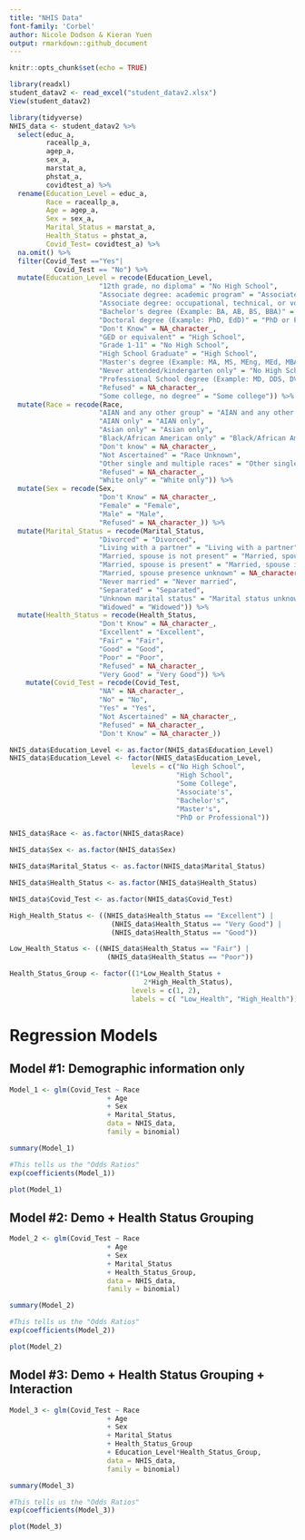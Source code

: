 ```yaml
---
title: "NHIS Data"
font-family: 'Corbel'
author: Nicole Dodson & Kieran Yuen
output: rmarkdown::github_document
---
```


```r
knitr::opts_chunk$set(echo = TRUE)
```

```r
library(readxl)
student_datav2 <- read_excel("student_datav2.xlsx")
View(student_datav2)
```


```r
library(tidyverse)
NHIS_data <- student_datav2 %>% 
  select(educ_a,
         raceallp_a,
         agep_a,
         sex_a,
         marstat_a,
         phstat_a,
         covidtest_a) %>%
  rename(Education_Level = educ_a,
         Race = raceallp_a,
         Age = agep_a,
         Sex = sex_a,
         Marital_Status = marstat_a,
         Health_Status = phstat_a,
         Covid_Test= covidtest_a) %>%
  na.omit() %>% 
  filter(Covid_Test =="Yes"|
           Covid_Test == "No") %>%
  mutate(Education_Level = recode(Education_Level,
                      "12th grade, no diploma" = "No High School",
                      "Associate degree: academic program" = "Associate's",
                      "Associate degree: occupational, technical, or vocational program" = "Associate's",
                      "Bachelor's degree (Example: BA, AB, BS, BBA)" = "Bachelor's",
                      "Doctoral degree (Example: PhD, EdD)" = "PhD or Professional",
                      "Don't Know" = NA_character_,
                      "GED or equivalent" = "High School",
                      "Grade 1-11" = "No High School",
                      "High School Graduate" = "High School",
                      "Master's degree (Example: MA, MS, MEng, MEd, MBA)" = "Master's",
                      "Never attended/kindergarten only" = "No High School",
                      "Professional School degree (Example: MD, DDS, DVM, JD)" = "PhD or Professional",
                      "Refused" = NA_character_,
                      "Some college, no degree" = "Some college")) %>%
  mutate(Race = recode(Race,
                      "AIAN and any other group" = "AIAN and any other group",
                      "AIAN only" = "AIAN only",
                      "Asian only" = "Asian only",
                      "Black/African American only" = "Black/African American only",
                      "Don't know" = NA_character_,
                      "Not Ascertained" = "Race Unknown",
                      "Other single and multiple races" = "Other single and multiple races",
                      "Refused" = NA_character_,
                      "White only" = "White only")) %>%
  mutate(Sex = recode(Sex,
                      "Don't Know" = NA_character_,
                      "Female" = "Female",
                      "Male" = "Male",
                      "Refused" = NA_character_)) %>%
  mutate(Marital_Status = recode(Marital_Status,
                      "Divorced" = "Divorced",
                      "Living with a partner" = "Living with a partner",
                      "Married, spouse is not present" = "Married, spouse is not present",
                      "Married, spouse is present" = "Married, spouse is present",
                      "Married, spouse presence unknown" = NA_character_,
                      "Never married" = "Never married",
                      "Separated" = "Separated",
                      "Unknown marital status" = "Marital status unknown",
                      "Widowed" = "Widowed")) %>%
  mutate(Health_Status = recode(Health_Status,
                      "Don't Know" = NA_character_,
                      "Excellent" = "Excellent",
                      "Fair" = "Fair",
                      "Good" = "Good",
                      "Poor" = "Poor",
                      "Refused" = NA_character_,
                      "Very Good" = "Very Good")) %>%
    mutate(Covid_Test = recode(Covid_Test,
                      "NA" = NA_character_,
                      "No" = "No",
                      "Yes" = "Yes",
                      "Not Ascertained" = NA_character_,
                      "Refused" = NA_character_,
                      "Don't Know" = NA_character_))
```



```r
NHIS_data$Education_Level <- as.factor(NHIS_data$Education_Level)
NHIS_data$Education_Level <- factor(NHIS_data$Education_Level,
                              levels = c("No High School",
                                         "High School",
                                         "Some College",
                                         "Associate's",
                                         "Bachelor's",
                                         "Master's",
                                         "PhD or Professional"))

NHIS_data$Race <- as.factor(NHIS_data$Race)

NHIS_data$Sex <- as.factor(NHIS_data$Sex)

NHIS_data$Marital_Status <- as.factor(NHIS_data$Marital_Status)

NHIS_data$Health_Status <- as.factor(NHIS_data$Health_Status)

NHIS_data$Covid_Test <- as.factor(NHIS_data$Covid_Test)
```



```r
High_Health_Status <- ((NHIS_data$Health_Status == "Excellent") |
                         (NHIS_data$Health_Status == "Very Good") |
                         (NHIS_data$Health_Status == "Good"))

Low_Health_Status <- ((NHIS_data$Health_Status == "Fair") |
                        (NHIS_data$Health_Status == "Poor"))

Health_Status_Group <- factor((1*Low_Health_Status +
                                 2*High_Health_Status),
                              levels = c(1, 2),
                              labels = c( "Low_Health", "High_Health"))
```



# Regression Models
## Model #1: Demographic information only
```r
Model_1 <- glm(Covid_Test ~ Race 
                        + Age 
                        + Sex 
                        + Marital_Status,
                        data = NHIS_data,
                        family = binomial)

summary(Model_1)

#This tells us the "Odds Ratios"
exp(coefficients(Model_1))

plot(Model_1)
```

## Model #2: Demo + Health Status Grouping
```r
Model_2 <- glm(Covid_Test ~ Race 
                        + Age 
                        + Sex 
                        + Marital_Status
                        + Health_Status_Group,
                        data = NHIS_data,
                        family = binomial)

summary(Model_2)

#This tells us the "Odds Ratios"
exp(coefficients(Model_2))

plot(Model_2)
```



## Model #3: Demo + Health Status Grouping + Interaction
```r
Model_3 <- glm(Covid_Test ~ Race 
                        + Age 
                        + Sex 
                        + Marital_Status
                        + Health_Status_Group
                        + Education_Level*Health_Status_Group,
                        data = NHIS_data,
                        family = binomial)

summary(Model_3)

#This tells us the "Odds Ratios"
exp(coefficients(Model_3))

plot(Model_3)
```

